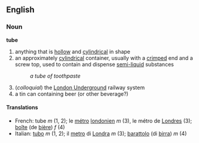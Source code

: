 ==English==
===Noun===
'''tube'''

#anything that is [[hollow]] and [[cylindrical]] in shape
#an approximately [[cylindrical]] container, usually with a [[crimped]] end and a screw top, used to contain and dispense [[semi-liquid]] substances
#:''a tube of toothpaste''
#(''colloquial'') the [[London Underground]] railway system
#a tin can containing beer (or other beverage?)

====Translations====
*French: tube ''m'' (1, 2); le [[métro]] [[londonien]] ''m'' (3), le métro de [[Londres]] (3); [[boîte]] (de [[bière]]) ''f'' (4)
*Italian: [[tubo]] ''m'' (1, 2); il [[metro]] di [[Londra]] ''m'' (3); [[barattolo]] (di [[birra]]) ''m'' (4)
